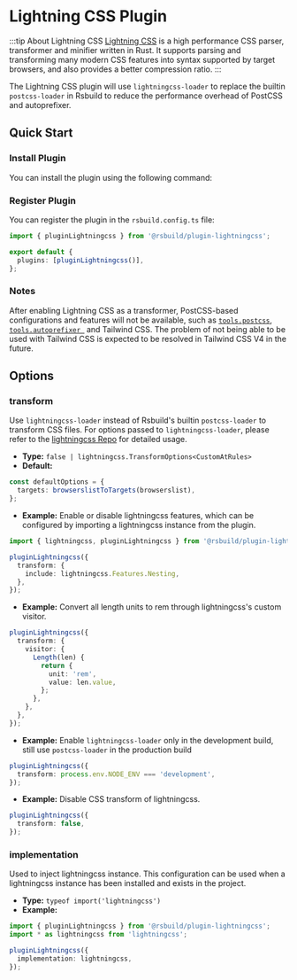 # Lightning CSS Plugin


<SourceCode href="https://github.com/web-infra-dev/rsbuild/tree/main/packages/plugin-lightningcss" />

:::tip About Lightning CSS
[Lightning CSS](https://lightningcss.dev) is a high performance CSS parser, transformer and minifier written in Rust. It supports parsing and transforming many modern CSS features into syntax supported by target browsers, and also provides a better compression ratio.
:::

The Lightning CSS plugin will use `lightningcss-loader` to replace the builtin `postcss-loader` in Rsbuild to reduce the performance overhead of PostCSS and autoprefixer.

## Quick Start

### Install Plugin

You can install the plugin using the following command:


<PackageManagerTabs command="add @rsbuild/plugin-lightningcss -D" />

### Register Plugin

You can register the plugin in the `rsbuild.config.ts` file:

```ts title="rsbuild.config.ts"
import { pluginLightningcss } from '@rsbuild/plugin-lightningcss';

export default {
  plugins: [pluginLightningcss()],
};
```

### Notes

After enabling Lightning CSS as a transformer, PostCSS-based configurations and features will not be available, such as [`tools.postcss`](../../config/tools/postcss), [`tools.autoprefixer `](../../config/tools/autoprefixer) and Tailwind CSS. The problem of not being able to be used with Tailwind CSS is expected to be resolved in Tailwind CSS V4 in the future.

## Options

### transform

Use `lightningcss-loader` instead of Rsbuild's builtin `postcss-loader` to transform CSS files. For options passed to `lightningcss-loader`, please refer to the [lightningcss Repo](https://github.com/parcel-bundler/lightningcss/blob/master/node/index.d.ts) for detailed usage.

- **Type:** `false | lightningcss.TransformOptions<CustomAtRules>`
- **Default:**

```ts
const defaultOptions = {
  targets: browserslistToTargets(browserslist),
};
```

- **Example:** Enable or disable lightningcss features, which can be configured by importing a lightningcss instance from the plugin.

```ts
import { lightningcss, pluginLightningcss } from '@rsbuild/plugin-lightningcss';

pluginLightningcss({
  transform: {
    include: lightningcss.Features.Nesting,
  },
});
```

- **Example:** Convert all length units to rem through lightningcss's custom visitor.

```ts
pluginLightningcss({
  transform: {
    visitor: {
      Length(len) {
        return {
          unit: 'rem',
          value: len.value,
        };
      },
    },
  },
});
```

- **Example:** Enable `lightningcss-loader` only in the development build, still use `postcss-loader` in the production build

```ts
pluginLightningcss({
  transform: process.env.NODE_ENV === 'development',
});
```

- **Example:** Disable CSS transform of lightningcss.

```ts
pluginLightningcss({
  transform: false,
});
```

### implementation

Used to inject lightningcss instance. This configuration can be used when a lightningcss instance has been installed and exists in the project.

- **Type:** `typeof import('lightningcss')`
- **Example:**

```ts
import { pluginLightningcss } from '@rsbuild/plugin-lightningcss';
import * as lightningcss from 'lightningcss';

pluginLightningcss({
  implementation: lightningcss,
});
```
